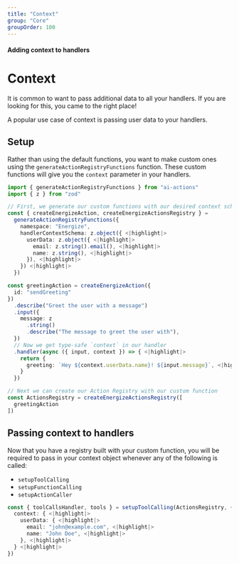 ```yaml
---
title: "Context"
group: "Core"
groupOrder: 100
---
```


#### Adding context to handlers

# Context

It is common to want to pass additional data to all your handlers. If you are looking for this, you came to the right place!

<Tip>
A popular use case of context is passing user data to your handlers.
</Tip>

## Setup

Rather than using the default functions, you want to make custom ones using the `generateActionRegistryFunctions` function. 
These custom functions will give you the `context` parameter in your handlers.

```typescript:index.ts
import { generateActionRegistryFunctions } from "ai-actions"
import { z } from "zod"

// First, we generate our custom functions with our desired context schema
const { createEnergizeAction, createEnergizeActionsRegistry } =
  generateActionRegistryFunctions({
    namespace: "Energize",
    handlerContextSchema: z.object({ <|highlight|>
      userData: z.object({ <|highlight|>
        email: z.string().email(), <|highlight|>
        name: z.string(), <|highlight|>
      }), <|highlight|>
    }) <|highlight|>
  })

const greetingAction = createEnergizeAction({
  id: "sendGreeting"
})
  .describe("Greet the user with a message")
  .input({
    message: z
      .string()
      .describe("The message to greet the user with"),
  })
  // Now we get type-safe `context` in our handler
  .handler(async ({ input, context }) => { <|highlight|>
    return {
      greeting: `Hey ${context.userData.name}! ${input.message}`, <|highlight|>
    }
  })

// Next we can create our Action Registry with our custom function
const ActionsRegistry = createEnergizeActionsRegistry([
  greetingAction
])
```

## Passing context to handlers

Now that you have a registry built with your custom function, you will be required to pass in your context object whenever any of the following is called:
- `setupToolCalling`
- `setupFunctionCalling`
- `setupActionCaller`

```typescript:index.ts
const { toolCallsHandler, tools } = setupToolCalling(ActionsRegistry, {
  context: { <|highlight|>
    userData: { <|highlight|>
      email: "john@example.com", <|highlight|>
      name: "John Doe", <|highlight|>
    }, <|highlight|>
  } <|highlight|>
})
```
